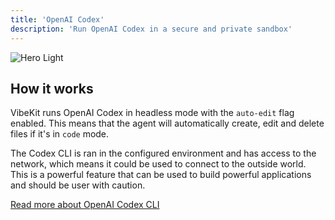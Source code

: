 ```yaml
---
title: 'OpenAI Codex'
description: 'Run OpenAI Codex in a secure and private sandbox'
---
```


<img
  src="/images/demo.gif"
  alt="Hero Light"
/>


## How it works

VibeKit runs OpenAI Codex in headless mode with the `auto-edit` flag enabled. This means that the agent will automatically create, edit and delete files if it's in `code` mode.

The Codex CLI is ran in the configured environment and has access to the network, which means it could be used to connect to the outside world. This is a powerful feature that can be used to build powerful applications and should be user with caution.

[Read more about OpenAI Codex CLI](https://github.com/openai/codex)